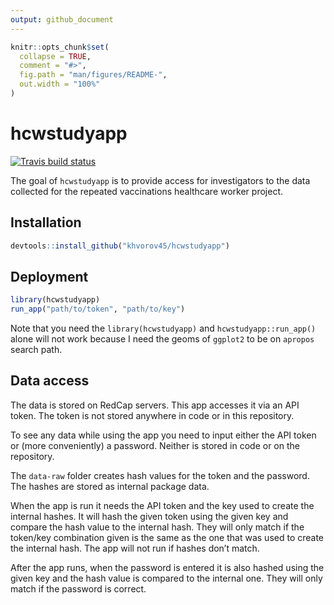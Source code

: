 ```yaml
---
output: github_document
---
```


<!-- README.md is generated from README.Rmd. Please edit that file -->

```r
knitr::opts_chunk$set(
  collapse = TRUE,
  comment = "#>",
  fig.path = "man/figures/README-",
  out.width = "100%"
)
```

# hcwstudyapp

<!-- badges: start -->
[![Travis build status](https://travis-ci.org/khvorov45/hcwstudyapp.svg?branch=master)](https://travis-ci.org/khvorov45/hcwstudyapp)
<!-- badges: end -->

The goal of `hcwstudyapp` is to provide access for investigators to the data collected for the repeated vaccinations healthcare worker project.

## Installation

```r
devtools::install_github("khvorov45/hcwstudyapp")
```

## Deployment

```r
library(hcwstudyapp)
run_app("path/to/token", "path/to/key")
```

Note that you need the `library(hcwstudyapp)` and `hcwstudyapp::run_app()` alone will not work because I need the geoms of `ggplot2` to be on `apropos` search path.

## Data access

The data is stored on RedCap servers. This app accesses it via an API token. The token is not stored anywhere in code or in this repository.

To see any data while using the app you need to input either the API token or (more conveniently) a password. Neither is stored in code or on the repository.

The `data-raw` folder creates hash values for the token and the password. The hashes are stored as internal package data.

When the app is run it needs the API token and the key used to create the internal hashes. It will hash the given token using the given key and compare the hash value to the internal hash. They will only match if the token/key combination given is the same as the one that was used to create the internal hash. The app will not run if hashes don't match.

After the app runs, when the password is entered it is also hashed using the given key and the hash value is compared to the internal one. They will only match if the password is correct.
